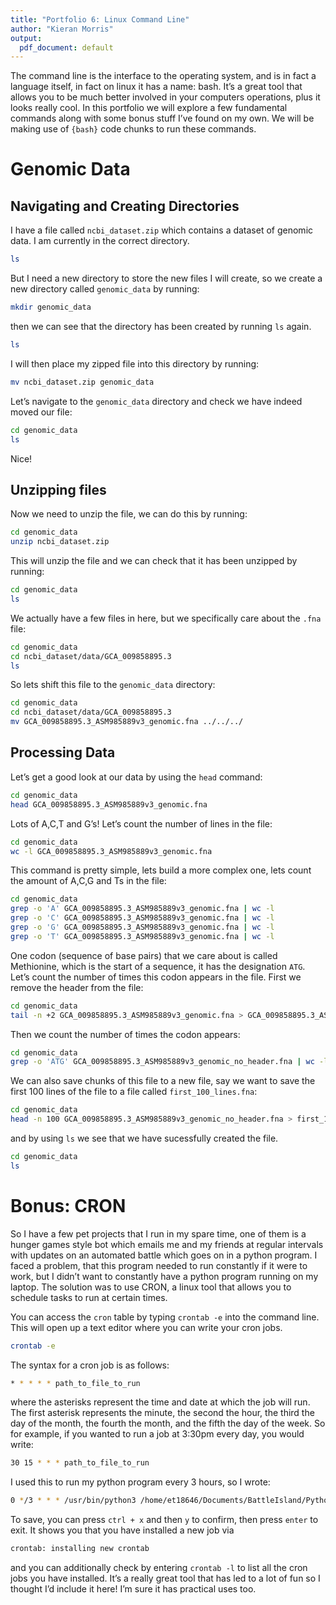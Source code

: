 ```yaml
---
title: "Portfolio 6: Linux Command Line"
author: "Kieran Morris"
output:
  pdf_document: default
---
```


The command line is the interface to the operating system, and is in fact a language itself, in fact on linux it has a name: bash. It's a great tool that allows you to be much better involved in your computers operations, plus it looks really cool. In this portfolio we will explore a few fundamental commands along with some bonus stuff I've found on my own. We will be making use of `{bash}` code chunks to run these commands.

# Genomic Data

## Navigating and Creating Directories

I have a file called `ncbi_dataset.zip` which contains a dataset of genomic data. I am currently in the correct directory.

```bash
ls
```

But I need a new directory to store the new files I will create, so we create a new directory called `genomic_data` by running:
```bash

mkdir genomic_data

```

then we can see that the directory has been created by running `ls` again.

```bash
ls
```

I will then place my zipped file into this directory by running:

```bash
mv ncbi_dataset.zip genomic_data
```

Let's navigate to the `genomic_data` directory and check we have indeed moved our file:

```bash
cd genomic_data
ls
```

Nice!

## Unzipping files

Now we need to unzip the file, we can do this by running:

```bash
cd genomic_data
unzip ncbi_dataset.zip
```

This will unzip the file and we can check that it has been unzipped by running:

```bash
cd genomic_data
ls
```

We actually have a few files in here, but we specifically care about the `.fna` file:

```bash
cd genomic_data
cd ncbi_dataset/data/GCA_009858895.3
ls

```

So lets shift this file to the `genomic_data` directory:

```bash
cd genomic_data
cd ncbi_dataset/data/GCA_009858895.3
mv GCA_009858895.3_ASM985889v3_genomic.fna ../../../

```


## Processing Data

Let's get a good look at our data by using the `head` command:

```bash
cd genomic_data
head GCA_009858895.3_ASM985889v3_genomic.fna
```

Lots of A,C,T and G's! Let's count the number of lines in the file:

```bash
cd genomic_data
wc -l GCA_009858895.3_ASM985889v3_genomic.fna
```

This command is pretty simple, lets build a more complex one, lets count the amount of A,C,G and Ts in the file:

```bash
cd genomic_data
grep -o 'A' GCA_009858895.3_ASM985889v3_genomic.fna | wc -l
grep -o 'C' GCA_009858895.3_ASM985889v3_genomic.fna | wc -l
grep -o 'G' GCA_009858895.3_ASM985889v3_genomic.fna | wc -l
grep -o 'T' GCA_009858895.3_ASM985889v3_genomic.fna | wc -l
```

One codon (sequence of base pairs) that we care about is called Methionine, which is the start of a sequence, it has the designation `ATG`. Let's count the number of times this codon appears in the file. First we remove the header from the file:

```bash
cd genomic_data
tail -n +2 GCA_009858895.3_ASM985889v3_genomic.fna > GCA_009858895.3_ASM985889v3_genomic_no_header.fna
```

Then we count the number of times the codon appears:

```bash
cd genomic_data
grep -o 'ATG' GCA_009858895.3_ASM985889v3_genomic_no_header.fna | wc -l

```

We can also save chunks of this file to a new file, say we want to save the first 100 lines of the file to a file called `first_100_lines.fna`:

```bash
cd genomic_data
head -n 100 GCA_009858895.3_ASM985889v3_genomic_no_header.fna > first_100_lines.fna
```

and by using `ls` we see that we have sucessfully created the file.

```bash
cd genomic_data
ls

```

# Bonus: CRON

So I have a few pet projects that I run in my spare time, one of them is a hunger games style bot which emails me and my friends at regular intervals with updates on an automated battle which goes on in a python program. I faced a problem, that this program needed to run constantly if it were to work, but I didn't want to constantly have a python program running on my laptop. The solution was to use CRON, a linux tool that allows you to schedule tasks to run at certain times.

You can access the `cron` table by typing `crontab -e` into the command line. This will open up a text editor where you can write your cron jobs.

```bash
crontab -e
```

The syntax for a cron job is as follows:

```bash
* * * * * path_to_file_to_run

```

where the asterisks represent the time and date at which the job will run. The first asterisk represents the minute, the second the hour, the third the day of the month, the fourth the month, and the fifth the day of the week. So for example, if you wanted to run a job at 3:30pm every day, you would write:

```bash
30 15 * * * path_to_file_to_run
```

I used this to run my python program every 3 hours, so I wrote:

```bash
0 */3 * * * /usr/bin/python3 /home/et18646/Documents/BattleIsland/Python_Code/Battle_Sim.py
```

To save, you can press `ctrl + x` and then `y` to confirm, then press `enter` to exit. It shows you that you have installed a new job via

```bash
crontab: installing new crontab
```

and you can additionally check by entering `crontab -l` to list all the cron jobs you have installed. It's a really great tool that has led to a lot of fun so I thought I'd include it here! I'm sure it has practical uses too.



